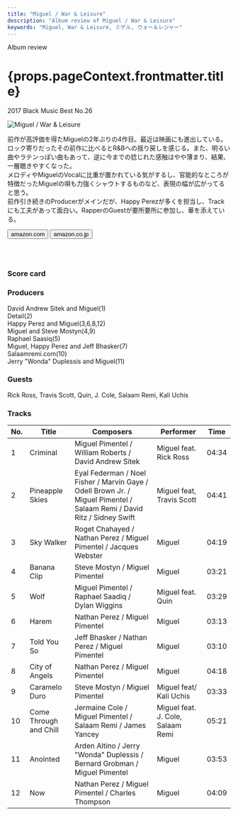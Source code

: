 ```yaml
---
title: "Miguel / War & Leisure"
description: "Album review of Miguel / War & Leisure"
keywords: "Miguel, War & Leisure, ミゲル, ウォー＆レジャー"
---
```





<p className="largeP">Album review</p>
<h1 className="h1--no--margin">{props.pageContext.frontmatter.title}</h1>
<p className="largeP">
  <Link to="/best50/2017/">2017 Black Music Best No.26</Link>
</p>

<Row  className="image-card-group">
	<Column colMd={"3"} colLg={"4"} noGutterMdLeft="">
       <ImageCard>

![Miguel / War & Leisure](../../images/cd/miguel3L.jpg)

</ImageCard>
	</Column>
	<Column colMd={"4"} colLg={"8"} noGutterMdLeft="">
	<p>
	前作が高評価を得たMiguelの2年ぶりの4作目。最近は映画にも進出している。ロック寄りだったその前作に比べるとR&Bへの揺り戻しを感じる。また、明るい曲やラテンっぽい曲もあって、逆に今までの捻じれた感触はやや薄まり、結果、一層聴きやすくなった。
	<br/>メロディやMiguelのVocalに比重が置かれている気がするし、官能的なところが特徴だったMiguelの唄も力強くシャウトするものなど、表現の幅が広がってると思う。
	<br/>前作引き続きのProducerがメインだが、Happy Perezが多くを担当し、Trackにも工夫があって面白い。RapperのGuestが要所要所に参加し、華を添えている。
	</p>
    <div>
	  <Button className="button-right-mergin"  href="https://amzn.to/32zUP1x" kind="primary" size="small" renderIcon={ArrowUpRight24}>
      amazon.com
    </Button>
    <Button className="button-right-mergin"  href="https://amzn.to/2Wy71fw" kind="secondary" size="small" renderIcon={ArrowUpRight24}>
      amazon.co.jp
    </Button>
	</div>
	<a href="https://geo.music.apple.com/jp/album/war-leisure/1305444975?mt=1&app=music&ls=1&at=11lcug" style="display:inline-block;overflow:hidden;background:url(https://linkmaker.itunes.apple.com/ja-jp/lockup.svg?releaseDate=2017-12-01&kind=album&bubble=apple_music&style=mono-black) no-repeat;width:180px;height:45px;"></a>
	</Column>
</Row>
<Row >
	<Column colMd={"4"} colLg={"4"} noGutterMdLeft="">
<div>
  <h3>Score card</h3>
	<SliderJS1 value="4" />
  <SliderJS2 value="1" />
	<SliderJS3 value="1" />
  <SliderJS4 value="9" />
</div>
</Column>
<Column colMd={"8"} colLg={"8"} noGutterMdLeft="">
<div>
<h3>Producers</h3>
<p>
	David Andrew Sitek and Miguel(1)
	<br/>Detail(2)
	<br/>Happy Perez and Miguel(3,6,8,12)
	<br/>Miguel and Steve Mostyn(4,9)
	<br/>Raphael Saasiq(5)
	<br/>Miguel, Happy Perez and Jeff Bhasker(7)
	<br/>Salaamremi.com(10)
	<br/>Jerry "Wonda" Duplessis and Miguel(11)
</p>
<h3>Guests</h3>
<p>
	Rick Ross, Travis Scott, Quin, J. Cole, Salaam Remi, Kali Uchis
</p>
</div>
</Column>
</Row>

<h3>Tracks</h3>

| No. | Title                  | Composers                                                                                                               | Performer                         | Time  |
| --- | ---------------------- | ----------------------------------------------------------------------------------------------------------------------- | --------------------------------- | ----- |
| 1   | Criminal               | Miguel Pimentel / William Roberts / David Andrew Sitek                                                                  | Miguel feat. Rick Ross            | 04:34 |
| 2   | Pineapple Skies        | Eyal Federman / Noel Fisher / Marvin Gaye / Odell Brown Jr. / Miguel Pimentel / Salaam Remi / David Ritz / Sidney Swift | Miguel feat, Travis Scott         | 04:41 |
| 3   | Sky Walker             | Roget Chahayed / Nathan Perez / Miguel Pimentel / Jacques Webster                                                       | Miguel                            | 04:19 |
| 4   | Banana Clip            | Steve Mostyn / Miguel Pimentel                                                                                          | Miguel                            | 03:21 |
| 5   | Wolf                   | Miguel Pimentel / Raphael Saadiq / Dylan Wiggins                                                                        | Miguel feat. Quin                 | 03:29 |
| 6   | Harem                  | Nathan Perez / Miguel Pimentel                                                                                          | Miguel                            | 03:13 |
| 7   | Told You So            | Jeff Bhasker / Nathan Perez / Miguel Pimentel                                                                           | Miguel                            | 03:10 |
| 8   | City of Angels         | Nathan Perez / Miguel Pimentel                                                                                          | Miguel                            | 04:18 |
| 9   | Caramelo Duro          | Steve Mostyn / Miguel Pimentel                                                                                          | Miguel feat/ Kali Uchis           | 03:33 |
| 10  | Come Through and Chill | Jermaine Cole / Miguel Pimentel / Salaam Remi / James Yancey                                                            | Miguel feat. J. Cole, Salaam Remi | 05:21 |
| 11  | Anointed               | Arden Altino / Jerry "Wonda" Duplessis / Bernard Grobman / Miguel Pimentel                                              | Miguel                            | 03:53 |
| 12  | Now                    | Nathan Perez / Miguel Pimentel / Charles Thompson                                                                       | Miguel                            | 04:09 |
